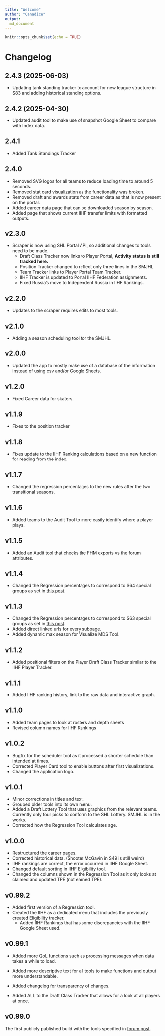 ```yaml
---
title: "Welcome"
author: "Canadice"
output: 
  md_document
---
```


```r
knitr::opts_chunk$set(echo = TRUE)
```

# Changelog

## 2.4.3 (2025-06-03)

- Updating tank standing tracker to account for new league structure in S83 and adding historical standing options.

## 2.4.2 (2025-04-30)
- Updated audit tool to make use of snapshot Google Sheet to compare with Index data. 

## 2.4.1 
- Added Tank Standings Tracker

## 2.4.0
- Removed SVG logos for all teams to reduce loading time to around 5 seconds.
- Removed stat card visualization as the functionality was broken.
- Removed draft and awards stats from career data as that is now present on the portal.
- Added career data page that can be downloaded season by season.
- Added page that shows current IIHF transfer limits with formatted outputs.

## v2.3.0
- Scraper is now using SHL Portal API, so additional changes to tools need to be made.
    - Draft Class Tracker now links to Player Portal, **Activity status is still tracked here.**
    - Position Tracker changed to reflect only three lines in the SMJHL
    - Team Tracker links to Player Portal Team Tracker.
    - IIHF Tracker is updated to Portal IIHF Federation assignments.
    - Fixed Russia's move to Independent Russia in IIHF Rankings.


## v2.2.0
- Updates to the scraper requires edits to most tools.

## v2.1.0 
- Adding a season scheduling tool for the SMJHL.

## v2.0.0
- Updated the app to mostly make use of a database of the information instead of using csv and/or Google Sheets.

## v1.2.0
- Fixed Career data for skaters. 

## v1.1.9
- Fixes to the position tracker

## v1.1.8
- Fixes update to the IIHF Ranking calculations based on a new function for reading from the index.

## v1.1.7
- Changed the regression percentages to the new rules after the two transitional seasons.

## v1.1.6
- Added teams to the Audit Tool to more easily identify where a player plays.

## v1.1.5
- Added an Audit tool that checks the FHM exports vs the forum attributes.

## v1.1.4
- Changed the Regression percentages to correspond to S64 special groups as set in [this post](https://simulationhockey.com/showthread.php?tid=120657).

## v1.1.3
- Changed the Regression percentages to correspond to S63 special groups as set in [this post](https://simulationhockey.com/showthread.php?tid=120657).
- Added direct linked urls for every subpage.
- Added dynamic max season for Visualize MDS Tool.

## v1.1.2
- Added positional filters on the Player Draft Class Tracker similar to the IIHF Player Tracker.

## v1.1.1
- Added IIHF ranking history, link to the raw data and interactive graph.

## v1.1.0
- Added team pages to look at rosters and depth sheets
- Revised column names for IIHF Rankings



## v1.0.2
- Bugfix for the scheduler tool as it processed a shorter schedule than intended at times.
- Corrected Player Card tool to enable buttons after first visualizations.
- Changed the application logo.

## v1.0.1
- Minor corrections in titles and text.
- Grouped older tools into its own menu.
- Added a Draft Lottery Tool that uses graphics from the relevant teams. Currently only four picks to conform to the SHL Lottery. SMJHL is in the works.
- Corrected how the Regression Tool calculates age.

## v1.0.0
- Restructured the career pages.
- Corrected historical data. (Shooter McGavin in S49 is still weird)
- IIHF rankings are correct, the error occurred in IIHF Google Sheet. 
- Changed default sorting in IIHF Eligibility tool.
- Changed the columns shown in the Regression Tool as it only looks at claimed and updated TPE (not earned TPE).

## v0.99.2
- Added first version of a Regression tool.
- Created the IIHF as a dedicated menu that includes the previously created Eligibility tracker.
  - Added IIHF Rankings that has some discrepancies with the IIHF Google Sheet used.

## v0.99.1
- Added more QoL functions such as processing messages when data takes a while to load. 
- Added more descriptive text for all tools to make functions and output more understandable.

- Added changelog for transparency of changes.

- Added ALL to the Draft Class Tracker that allows for a look at all players at once.

## v0.99.0
The first publicly published build with the tools specified in [forum post](https://simulationhockey.com/showthread.php?tid=117606).